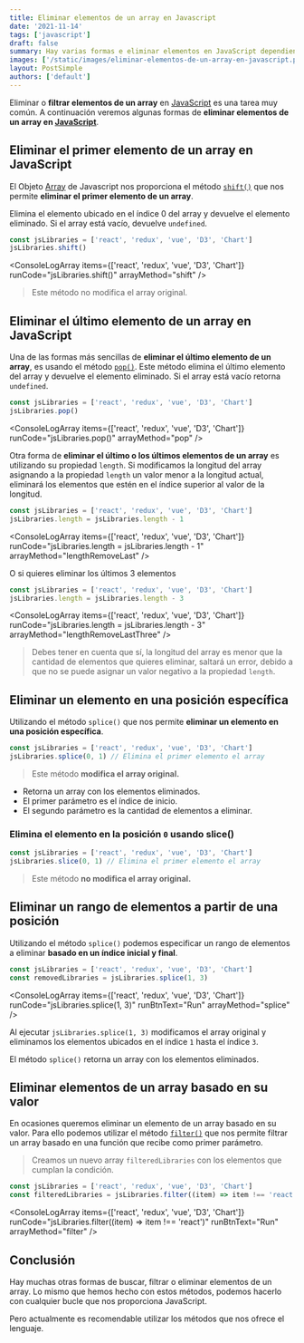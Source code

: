 ```yaml
---
title: Eliminar elementos de un array en Javascript
date: '2021-11-14'
tags: ['javascript']
draft: false
summary: Hay varias formas e eliminar elementos en JavaScript dependiendo la situación podrás utilizar una u otra. Podemos eliminar el primer elemento, el último, basado en su índice, filtrando el array, entre otras maneras.
images: ['/static/images/eliminar-elementos-de-un-array-en-javascript.png']
layout: PostSimple
authors: ['default']
---
```


<TOCInline toc={props.toc} asDisclosure />

Eliminar o **filtrar elementos de un array** en [JavaScript](/tags/javascript) es una tarea muy común. A continuación veremos algunas formas de **eliminar elementos de un array en [JavaScript](/tags/javascript)**.

## Eliminar el primer elemento de un array en JavaScript

El Objeto [Array](https://developer.mozilla.org/es/docs/Web/JavaScript/Reference/Global_Objects/Array) de Javascript nos proporciona el método [`shift()`](https://developer.mozilla.org/es/docs/Web/JavaScript/Reference/Global_Objects/Array/shift) que nos permite **eliminar el primer elemento de un array**.

Elimina el elemento ubicado en el índice 0 del array y devuelve el elemento eliminado. Si el array está vacío, devuelve `undefined`.

```js showLineNumbers
const jsLibraries = ['react', 'redux', 'vue', 'D3', 'Chart']
jsLibraries.shift()
```

<ConsoleLogArray
  items={['react', 'redux', 'vue', 'D3', 'Chart']}
  runCode="jsLibraries.shift()"
  arrayMethod="shift"
/>

> Este método no modifica el array original.

## Eliminar el último elemento de un array en JavaScript

Una de las formas más sencillas de **eliminar el último elemento de un array**, es usando el método [`pop()`](https://developer.mozilla.org/es/docs/Web/JavaScript/Reference/Global_Objects/Array/pop). Este método elimina el último elemento del array y devuelve el elemento eliminado. Si el array está vacío retorna `undefined`.

```js showLineNumbers
const jsLibraries = ['react', 'redux', 'vue', 'D3', 'Chart']
jsLibraries.pop()
```

<ConsoleLogArray
  items={['react', 'redux', 'vue', 'D3', 'Chart']}
  runCode="jsLibraries.pop()"
  arrayMethod="pop"
/>

Otra forma de **eliminar el último o los últimos elementos de un array** es utilizando su propiedad `length`. Si modificamos la longitud del array asignando a la propiedad `length` un valor menor a la longitud actual, eliminará los elementos que estén en el índice superior al valor de la longitud.

```js showLineNumbers
const jsLibraries = ['react', 'redux', 'vue', 'D3', 'Chart']
jsLibraries.length = jsLibraries.length - 1
```

<ConsoleLogArray
  items={['react', 'redux', 'vue', 'D3', 'Chart']}
  runCode="jsLibraries.length = jsLibraries.length - 1"
  arrayMethod="lengthRemoveLast"
/>

O si quieres eliminar los últimos 3 elementos

```js showLineNumbers
const jsLibraries = ['react', 'redux', 'vue', 'D3', 'Chart']
jsLibraries.length = jsLibraries.length - 3
```

<ConsoleLogArray
  items={['react', 'redux', 'vue', 'D3', 'Chart']}
  runCode="jsLibraries.length = jsLibraries.length - 3"
  arrayMethod="lengthRemoveLastThree"
/>

> Debes tener en cuenta que sí, la longitud del array es menor que la cantidad de elementos que quieres eliminar, saltará un error, debido a que no se puede asignar un valor negativo a la propiedad `length`.

## Eliminar un elemento en una posición específica

Utilizando el método `splice()` que nos permite **eliminar un elemento en una posición específica**.

```js showLineNumbers
const jsLibraries = ['react', 'redux', 'vue', 'D3', 'Chart']
jsLibraries.splice(0, 1) // Elimina el primer elemento el array
```

> Este método <strong>modifica el array original.</strong>

- Retorna un array con los elementos eliminados.
- El primer parámetro es el índice de inicio.
- El segundo parámetro es la cantidad de elementos a eliminar.

### Elimina el elemento en la posición `0` usando slice()

```js showLineNumbers
const jsLibraries = ['react', 'redux', 'vue', 'D3', 'Chart']
jsLibraries.slice(0, 1) // Elimina el primer elemento el array
```

> Este método <strong>no modifica el array original.</strong>

## Eliminar un rango de elementos a partir de una posición

Utilizando el método `splice()` podemos especificar un rango de elementos a eliminar **basado en un índice inicial y final**.

```js showLineNumbers
const jsLibraries = ['react', 'redux', 'vue', 'D3', 'Chart']
const removedLibraries = jsLibraries.splice(1, 3)
```

<ConsoleLogArray
  items={['react', 'redux', 'vue', 'D3', 'Chart']}
  runCode="jsLibraries.splice(1, 3)"
  runBtnText="Run"
  arrayMethod="splice"
/>

Al ejecutar `jsLibraries.splice(1, 3)` modificamos el array original y eliminamos los elementos ubicados en el índice `1` hasta el índice `3`.

El método `splice()` retorna un array con los elementos eliminados.

## Eliminar elementos de un array basado en su valor

En ocasiones queremos eliminar un elemento de un array basado en su valor. Para ello podemos utilizar el método [`filter()`](https://developer.mozilla.org/es/docs/Web/JavaScript/Reference/Global_Objects/Array/filter) que nos permite filtrar un array basado en una función que recibe como primer parámetro.

> Creamos un nuevo array `filteredLibraries` con los elementos que cumplan la condición.

```js
const jsLibraries = ['react', 'redux', 'vue', 'D3', 'Chart']
const filteredLibraries = jsLibraries.filter((item) => item !== 'react')
```

<ConsoleLogArray
  items={['react', 'redux', 'vue', 'D3', 'Chart']}
  runCode="jsLibraries.filter((item) => item !== 'react')"
  runBtnText="Run"
  arrayMethod="filter"
/>

## Conclusión

Hay muchas otras formas de buscar, filtrar o eliminar elementos de un array. Lo mismo que hemos hecho con estos métodos, podemos hacerlo con cualquier bucle que nos proporciona JavaScript.

Pero actualmente es recomendable utilizar los métodos que nos ofrece el lenguaje.

